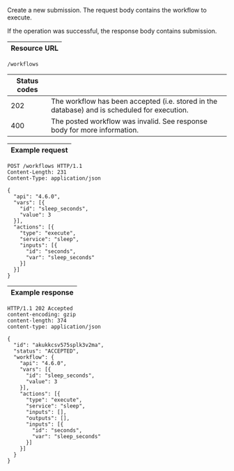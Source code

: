 Create a new <DocsLink href="#submissions">submission</DocsLink>. The
request body contains the <DocsLink href="#workflows">workflow</DocsLink>
to execute.

If the operation was successful, the response body contains submission.

| Resource URL |
| ------------ |

```http
/workflows
```

| Status codes |                              |
| ------------ | ---------------------------- |
| 202          | The workflow has been accepted (i.e. stored in the database) and is scheduled for execution. |
| 400          | The posted workflow was invalid. See response body for more information. |

| Example request |
| --------------- |

```http
POST /workflows HTTP/1.1
Content-Length: 231
Content-Type: application/json

{
  "api": "4.6.0",
  "vars": [{
    "id": "sleep_seconds",
    "value": 3
  }],
  "actions": [{
    "type": "execute",
    "service": "sleep",
    "inputs": [{
      "id": "seconds",
      "var": "sleep_seconds"
    }]
  }]
}
```

| Example response |
| ---------------- |

```http
HTTP/1.1 202 Accepted
content-encoding: gzip
content-length: 374
content-type: application/json

{
  "id": "akukkcsv575splk3v2ma",
  "status": "ACCEPTED",
  "workflow": {
    "api": "4.6.0",
    "vars": [{
      "id": "sleep_seconds",
      "value": 3
    }],
    "actions": [{
      "type": "execute",
      "service": "sleep",
      "inputs": [],
      "outputs": [],
      "inputs": [{
        "id": "seconds",
        "var": "sleep_seconds"
      }]
    }]
  }
}
```
